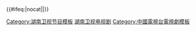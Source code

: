 {{Navbox
|bodyclass=hlist

|titlestyle=background:#FF8000;color:white;
|belowstyle=background:#FF8000;color:white;
|name = 湖南卫视电视剧
|title = [[湖南卫视|<span style="color:#ffffff;">湖南卫视</span>]]电视剧（2003年至今）
|state = collapsed
|groupstyle = text-align:center;
|group1 = 2003年
|list1={{Navbox subgroup
|bodyclass=hlist

 |groupstyle=text-align:left;
 |group1=金鹰剧场
 |list1 =
*[[日出 (2001年电视剧)|日出]]
*[[白领公寓]]
*[[DA师]]
*[[断仇谷]]
*[[失乐园]]
*[[金粉世家]]
*[[绿萝花]]
*[[黑金 (2002年电视剧)|黑金]]
*[[还珠格格]]
*[[拿什么拯救你，我的爱人]]
*[[玉观音 (2003年电视剧)|玉觀音]]
*[[孝庄秘史]]
*[[女人汤]]
*[[暴风法庭]]
*[[青衣 (电视剧)|青衣]]
*[[军歌嘹亮]]
*[[风声鹤唳]]
*[[隐姓埋名 (電視劇)|隐姓埋名]]
}}
|group2 = 2004年
|list2={{Navbox subgroup
|bodyclass=hlist

 |groupstyle=text-align:left;
 |group1=金鹰剧场
 |list1 =
*[[還珠格格|还珠格格3：天上人间]]
*[[天之云地之雾]]
*[[公安局长 (电视剧)|公安局长]]
*[[天地有爱]]
*[[霍元甲 (电视剧)|霍元甲]]
*[[血玲珑]]
*[[王中王]]
*[[十三格格]]
*[[保卫爱情]]
*[[半生缘]]
*[[一米阳光]]
*[[布衣天子]]
*[[花样的年华]]
*[[天下无双 (2003年电视剧)|天下无双]]
*[[啼笑因缘]]
*[[天龙八部 (2003年电视剧)|天龙八部]]
*[[隋唐英雄传 (电视剧)|隋唐英雄传]]
}}
|group3 = 2005年
|list3={{Navbox subgroup
|bodyclass=hlist

 |groupstyle=text-align:left;
 |group1=金鹰剧场
 |list1 =
*[[至尊红颜 (2003年电视剧)|至尊红颜]]
*[[少年大钦差]]
*[[十八岁的天空]]
*[[杨门虎将]]
*[[大汉天子2]]
*[[大长今 (电视剧)|大长今]]
}}
|group4 = 2006年
|list4={{Navbox subgroup
|bodyclass=hlist

 |groupstyle=text-align:left;
 |group1=金鹰独播剧场
 |list1 =
*[[金枝慾孽]]
*[[苍天有泪]]
*[[阿信 (电视剧)|阿信]]
*[[阿诚]]
*[[梅花烙]]
*[[水云间]]
*[[昨夜星辰]]
*[[御用闲人]]
*[[酒店风云]]
*[[精武門 (電視劇)|精武门]]
*[[马永贞之争霸上海滩]]
*[[悲伤恋歌]]
}}
|group5 = 2007年
|list5={{Navbox subgroup
|bodyclass=hlist

 |groupstyle=text-align:left;
 |group1=金鹰独播剧场
 |list1 =
*[[大明王朝1566]]
*[[火玫瑰]]
*[[布拉格恋人]]
*[[火花游戏]]
*[[恰同学少年]]
*[[九指新娘]]
*[[苦恋花]]
*[[又见一帘幽梦]]
*[[绿光森林]]
*[[星苹果乐园]]
*[[东方茱丽叶]]
*[[來去海邊|去海边吧]]
*[[一帘幽梦]]
*[[悠悠寸草心]]
*[[任长霞 (电视剧)|任长霞]]
*[[歲月風雲 (電視劇)|岁月风云]]
*（HK）[[完整的爱]]
*[[血色湘西 (电视剧)|血色湘西]]
*[[奪命真夫|叠影危情]]
}}
|group6 = 2008年
|list6={{Navbox subgroup
|bodyclass=hlist

 |groupstyle=text-align:left;
 |group1=金鹰独播剧场
 |list1 =
*[[香港特急|悲伤较量]]
*[[恶魔在身边|我的淘气王子]]
*[[微笑PASTA|微笑百事达]]
*[[梦幻情侣]]
*[[東方之珠 (電視劇)|东方之珠]]
*[[出逃的公主]]
*[[再见先生]]
*[[军歌嘹亮]]
*[[假面天使]]
*[[新进职员]]
*[[神秘男女]]
*[[爱情需要奇迹]]
*[[百万新娘]]
*[[公主小妹 (電視劇)|公主小妹]]
*[[達子的春天]]
*[[丑女无敌]]1
*[[恋爱兵法]]
*[[舞者 (電視劇)|舞者]]
*[[嫁给百万富翁]]
*[[只有你 (2005年電視劇)|威尼斯恋人]]
*[[很愛很愛妳|精彩的一天]]
}}
|group7 = 2009年
|list7={{Navbox subgroup
|bodyclass=hlist

 |groupstyle=text-align:left;
 |group1=金鹰独播剧场
 |list1 =
*[[豪杰春香]]
*[[翻滾吧！蛋炒飯]]
*[[惡作劇2吻|甜蜜再恋]]
*[[我的億萬麵包|我的爱情面包]]
*[[传闻中的七公主]]
*[[肥田囍事]]
*[[我的女孩|兄妹契约]]
*[[微笑在我心]]
*[[原来我不帅]]
*[[不良笑花|校花]]
*[[一起来看流星雨]]
*[[丑女无敌]]3
*[[八百里洞庭我的家]]
*[[八千湘女上天山 (电视剧)|八千湘女上天山]]
*[[致父親母親|说不出的爱]]
 |group2=八点黄金时段
 |list2 =
*[[丑女无敌]]2
}}
|group8 = 2010年
|list8={{Navbox subgroup
|bodyclass=hlist

 |groupstyle=text-align:left;
 |group1=金鹰独播剧场
 |list1 =
*[[命中注定我愛你 (台灣電視劇)|爱上琉璃苣女孩]]
*[[篮球火]]
*[[丑女无敌]]4
*[[天使之翼 (电视剧)|天使之翼]]
*[[灿烂的遗产|错位人生]]
*[[杨贵妃秘史]]
*[[像傻瓜一样去爱]]
*[[佳期如梦]]
*[[恶作剧之吻 (2005年電視劇)|梦幻华尔兹]]
*[[爱就宅一起]]
*[[丝丝心动]]
*[[一起又看流星雨]]
*[[泡沫之夏 (2010年电视剧)|泡沫之夏]]
*[[单身公主相亲记]]
*[[桃花小妹 (電視劇)|桃花小妹]]
*[[你好！小姐]]
*[[拜托小姐]]
*[[可恶的女人们|女人花]]<sup>X</sup>
*[[再次微笑]]
*[[傻瓜 (電視劇)|偶然结婚]]
*[[親親老爸|我的爱金枝玉叶]]
}}
|group9 = 2011年
|list9={{Navbox subgroup
|bodyclass=hlist

 |groupstyle=text-align:left;
 |group1=金鹰独播剧场
 |list1 =
*[[一不小心爱上你]]
*[[宫 (2011年电视剧)|宫(宫锁心玉)]]
*[[回家的诱惑|回家的诱惑/回家的欲望]]
*[[天使的诱惑]]
*[[松藥局的兒子們]]
*[[外科医生奉达熙]]
*[[青春作伴]]
*[[我的青春在延安]]
*[[风华正茂]]
*[[阳光天使]]
*[[還珠格格 (2011年電視劇)|新还珠格格]]
*[[步步驚心 (電視劇)|步步惊心]]
*[[傾世皇妃]]
*[[千山暮雪 (电视剧)|千山暮雪]]
*[[武则天秘史]]
*[[钱多多嫁人记]]
*[[凰图腾]]<sup>X</sup>
 |group3=芒果周播剧场
 |list3 =
*[[被遗弃的秘密]]<sup>X</sup>
}}
|group10 = 2012年<br />（改版前）
|list10={{Navbox subgroup
|bodyclass=hlist

 |groupstyle=text-align:left;
 |group1=金芒果独播剧场
 |list1 =
*[[你是我爱人]]
*[[如意 (电视剧)|如意]]
*[[夫妻那些事]]
*[[守望的天空]]
*[[AA制生活]]
*[[小夫妻时代]]
*[[新乌龙山剿匪记]]
*[[青瓷 (电视剧)|青瓷]]
*[[天涯明月刀_(2012年电视剧)|天涯明月刀]]
 |group2=金鹰独播剧场
 |list2 =
*[[另一种灿烂生活]]
*[[宫锁珠帘]]
*[[深宫谍影]]
*[[亲爱的回家]]
*[[偏偏爱上你]]
*[[太平公主秘史]]<sup>X</sup>
*[[笑红颜]]
*[[赏金猎人 (电视剧)|赏金猎人]]
*[[牵牛的夏天]]
*[[宝贝妈妈宝贝女]]
*[[我可能不会爱你]]
}}
|group11 = 2012年<br />（改版后）
|list11={{Navbox subgroup
|bodyclass=hlist

 |groupstyle=text-align:left;
 |group1=730金鹰独播剧场
 |list1 =
*[[天涯明月刀_(2012年电视剧)|天涯明月刀]]
*[[胜女的代价]]
*[[钟馗传说]]
*[[爱的蜜方]]
*[[童话二分之一]]
*[[我家有喜|我家有喜/非常有喜]]
*[[加油妈妈|加油妈妈/幸福妈妈]]
*[[麻辣女兵]]
*[[隋唐英雄]]1、2
 |group3=第一周播剧场
 |list3 =
*[[轩辕剑之天之痕]]
*[[新白发魔女传]]
*[[姐姐立正向前走]]
*[[艾米加油]]
}}
|group12 = 2013年
|list12={{Navbox subgroup
|bodyclass=hlist

 |groupstyle=text-align:left;
 |group1=730金鹰独播剧场
 |list1 =
*[[小儿难养]]
*[[笑傲江湖 (2013年電視劇)|笑傲江湖]]
*[[賢妻 (電視劇)|贤妻]]
*[[百万新娘之爱无悔]]
*[[那金花和她的女婿]]
*[[陆贞传奇]]
*[[爱在春天]]
*[[天天有喜]]
*[[花非花雾非雾]]
*[[璀璨人生]]
*[[因為愛情有多美|因為愛情有多美/因为爱情有晴天]]
*[[咱们结婚吧]]
*[[最美的时光]]
*[[天龍八部 (2013年電視劇)|天龍八部]]<sup>X</sup>
*[[毛泽东 (电视剧)|毛澤東]]
 |group2=第一周播剧场
 |list2 =
*[[華麗一族 (2013年電視劇)|华丽一族]]
*[[云上的诱惑]]
*[[天才碰麻瓜]]
*[[追鱼传奇]]
*[[唐宮燕]]
*[[勝女的時代]]
*[[未婚妻 (電視劇)|未婚妻]]
*[[花开半夏]]
}}
|group13 = 2014年
|list13={{Navbox subgroup
|bodyclass=hlist

 |groupstyle=text-align:left;
 |group1=730金鹰独播剧场
 |list1 =
*[[隋唐英雄 (2014年电视剧)|隋唐英雄3]]
*[[陶之恋]]
*[[妻子的秘密]]
*[[宫锁连城]]
*[[如果我爱你]]
*[[加油爱人|加油爱人/幸福愛人]]
*[[相爱十年]]
*[[神犬奇兵]]
*[[一男三女合租記|深圳合租记]]
*[[一見不鍾情]]
*[[新济公活佛]](上)
*[[我的特一营]]
*[[把爱带回家]]
*[[因为爱情有奇迹|因为爱情有奇迹/因为爱情有奇缘]]
*[[四十九日·祭]]
*[[武媚娘传奇]]
 |group3=钻石独播剧场
 |list3 =
*[[古剑奇谭 (电视剧)|古剑奇谭]]
*[[风中奇缘 (电视剧)|风中奇缘]]
*[[神雕侠侣 (2014年電視劇)|神雕侠侣]]
}}
|group14 = 2015年
|list14={{Navbox subgroup
|bodyclass=hlist

 |groupstyle=text-align:left;
 |group1=金鹰独播剧场
 |list1 =
*[[活色生香 (电视剧)|活色生香]]
*[[錦繡緣華麗冒險]]
*[[妻子的谎言]]
*[[特警力量]]
*[[前夫求爱记]]
*[[偏偏喜歡你 (電視劇)|偏偏喜歡你]]
*[[冰与火的青春]]
*[[神犬小七]]1
*[[偽裝者 (2015年電視劇)|伪装者]]
*[[青春集结号]]
*[[新济公活佛]](下)
*[[家和万事兴 (2015年电视剧)|家和万事兴]]
*[[美丽的秘密]]
 |group3=青春进行时
 |list3 =
*[[只因单身在一起]]
*[[相爱穿梭千年]]1
*[[爱你，万缕千丝]]
*[[爱的妇产科]]2
*[[旋风少女]]1
*[[明若晓溪]]
*[[三里屯的朋友圈]]
*[[爱情碟中谍]]
 |group4=钻石独播剧场
 |list4 =
*[[少年四大名捕 (2015年电视剧)|少年四大名捕]]
*[[花千骨]]
*[[大汉情缘之云中歌]]
*[[秦时明月 (电视剧)|秦時明月]] 
}}
|group15 = 2016年
|list15={{Navbox subgroup
|bodyclass=hlist

 |groupstyle=text-align:left;
 |group1=金鹰独播剧场
 |list1 =
*[[天天有喜之人间有爱]]
*[[因为爱情有幸福]]
*[[武神赵子龙]]
*[[小丈夫]]
*[[亲爱的翻译官]]
*[[解密 (电视剧)|解密]]
*[[神犬小七]]2
*[[麻辣变形计]]
*[[麻雀 (电视剧)|麻雀]]
*[[红星照耀中国 (电视剧)|红星照耀中国]]
*[[咱们相爱吧]]
*[[放棄我，抓緊我]]
 |group2=青春进行时
 |list2 =
*[[寻找爱的冒险]]
*[[十五年等待候鸟]]
*[[奇妙的时光之旅]]
*[[是！尚先生]]
*[[旋风少女]]2
*[[相爱穿梭千年2：月光下的交换|相爱穿梭千年2]]
 |group3=钻石独播剧场<br>超级独播剧场
 |list3 =
*[[青丘狐传说]]
*[[山海经之赤影传说]]
*[[仙剑云之凡]]
*[[幻城]]
*[[青云志]]1
*[[蘭陵王妃]]
}}
|group16 = 2017年
|list16={{Navbox subgroup
|bodyclass=hlist

 |groupstyle=text-align:left;
 |group1=金鹰独播剧场
 |list1 =
*[[孤芳不自賞]]
*[[周末父母]]
*[[因为遇见你]]
*[[人民的名义]]
*[[思美人]]
*[[夏至未至]]
*[[我们的少年时代]]
*[[秋收起义 (电视剧)|秋收起义]]
*[[人间至味是清欢]]
*[[美味奇缘]]
*[[特勤精英]]
*[[猎场]]
*[[亲爱的她们]]
 |group2=青春进行时
 |list2 =
*[[漂亮的李慧珍]]
*[[那片星空那片海]]
*[[不一样的美男子]]2
*[[择天记 (电视剧)|择天记]]
*[[楚乔传]]
*[[浪花一朵朵]]
*[[進擊吧，閃電]]
*[[那片星空那片海]]2
*[[路从今夜白之遇见青春]]
*[[极光之恋]]
}}
|group17 = 2018年
|list17={{Navbox subgroup
|bodyclass=hlist

 |groupstyle=text-align:left;
 |group1=金鹰独播剧场
 |list1 = 
*[[我的青春遇见你]]
*[[谈判官]]
*[[老男孩 (电视剧)|老男孩]]
*[[远大前程 (电视剧)|远大前程]]
*[[温暖的弦]]
*（[[2018年]]）[[如果，爱]]
*[[一千零一夜 (電視劇)|一千零一夜]]
*[[甜蜜暴击]]
*[[天盛長歌]]
*[[凉生，我们可不可以不忧伤]]（第1-18集）
*[[你迟到的许多年]]
*[[風再起時 (電視劇)|風再起時]]
*[[那座城这家人]]
*[[知否？知否？应是绿肥红瘦]]
 |group2=青春进行时<br>钻石独播剧场
 |list2 =
*[[凤囚凰]]
*[[我站在桥上看风景]]
*[[金牌投资人]]
*[[像我们一样年轻]]
*[[流星花園 (2018年電視劇)|流星花园]]
*[[斗破苍穹 (电视剧)|斗破苍穹]]
*[[凉生，我们可不可以不忧伤]]（第19集起）
*[[火王之破晓之战]]
*[[火王之千里同风]]
}}
|group18 = 2019年
|list18={{Navbox subgroup
|bodyclass=hlist

 |groupstyle=text-align:left;
 |group1=金鹰独播剧场
 |list1 =
*[[逆流而上的你]]
*（[[2018年]]）[[只爲遇見你]]
*（[[2015年]]）[[如果可以这样爱]]
*（[[2018年]]）[[築夢情緣]]
*（[[2018年]]）[[少年派 (电视剧)|少年派]]
*（[[2017年]]）[[流淌的美好时光]]
*（[[2018年]]）[[加油，你是最棒的]]
*（[[2018年]]）[[遇見幸福]]
*（[[2018年]]）[[激盪]]
*[[諜戰深海之驚蟄]]
*（[[2018年]]）[[鳄鱼与牙签鸟]]
*[[大明風華]]
 |group2=青春进行时
 |list2 =
*[[招摇 (电视剧)|招摇]]
*[[封神演义 (2019年电视剧)|封神演义]]<sup>X</sup>
*[[大宋少年志]]
*[[奋斗吧，少年！]]
*（[[2018年]]）[[你是我的答案]]
*[[初恋那件小事 (电视剧)|初恋那件小事]]
*（[[2018年]]）极速救援
}}
|group19 = 2020年
|list19={{Navbox subgroup
|bodyclass=hlist

 |groupstyle=text-align:left;
 |group1=金鹰独播剧场
 |list1 =
*（[[2018年]]）[[下一站是幸福]]
*（[[2018年]]）[[完美关系]]
*[[绿水青山带笑颜]]
*[[清平乐 (电视剧)|清平乐]]
*[[幸福，觸手可及！]]
*（[[2018年]]）[[蝸牛與黃鸝鳥 (電視劇)|蝸牛與黃鸝鳥]]
*[[二十不惑]]
*[[以家人之名]]
*[[親愛的自己]]
*[[向陽而生]]
*[[爱的厘米]]
*[[巡回检察组]] 
 |group2=青春进行时
 |list2 =
*（[[2018年]]）我不是购物狂
*[[上古密约]]
*（[[2017年]]）[[爱情的开关]]
*[[哪吒降妖记]]
*[[青青子衿]]
*[[雷霆战将]]<sup>X</sup>
*[[最好的时代 (电视剧)|最好的时代]]
*[[这就是生活 (电视剧)|这就是生活]]
}}
|group20 = 2021年
|list20={{Navbox subgroup
|bodyclass=hlist

 |groupstyle=text-align:left;
 |group1=730节目带
 |list1 =
*[[理想照耀中国]]
 |group2=金鹰独播剧场
 |list2 =
*[[江山如此多嬌]]
*[[风起霓裳]]
*[[爱的理想生活]]
*[[陪你一起长大]]
*[[八零九零]]
*[[温暖的味道]]
*[[百炼成钢 (电视剧)|百炼成钢]]
*[[对你的爱很美]]
*[[与君歌]]	
*[[光芒 (电视剧)|光芒]]
*[[好好生活]]
*[[星辰大海]]
*[[陪你逐风飞翔]]
*[[小敏家]]	
 |group3=青春进行时（已停播）
 |list3 =
*[[当天真遇见爱情]]
*[[别想打扰我学习]]
*[[理智派生活]]
 |group4=芒果季风剧场
 |list4 =
*[[猎狼者]]
*[[谎言真探]]  
*[[我在他乡挺好的]]
*[[婆婆的镯子]]
*[[第十二秒]]
*[[沉睡花园]]  
}}
|group21 = 2022年
|list21= {{Navbox subgroup
|bodyclass=hlist

 |groupstyle=text-align:left;
 |group1=金鹰独播剧场
 |list1 =
*[[完美伴侣]]	
*[[超越 (电视剧)|超越]]
*[[婚姻的两种猜想]]
*[[余生，请多指教]]
*[[玉面桃花总相逢]]
*[[好好说话]]
*[[凭栏一片风云起]]
*[[遇见璀璨的你]]
 |group2=芒果季风剧场
 |list2 =
*[[陪你一起好好吃饭]]
*[[没有工作的一年]]
*[[妻子的选择]]
*[[张卫国的夏天]]
}}

|group22 = 待播
|list22={{Navbox subgroup
|bodyclass=hlist

 |groupstyle=text-align:left;
 |group1=金鹰独播剧场
 |list1 =
*[[冰雨火]] 			
*[[少年派 (电视剧)|少年派2]]	
*[[凭栏一片风云起]]	
*[[天下长河]]
 |group2=芒果季风剧场
 |list2 =
*[[非凡医者]]
}}
|below='''參考：[[湖南衛視外購劇集列表]]、[[湖南卫视剧场]]、[[芒果季风计划]]、[[2022年湖南卫视电视剧、节目列表]]'''<br>注：从2007年以前的剧仅罗列出晚间“金鹰剧场”时段的剧，包含央视或地方台已经首轮播出的剧；<br>而所有列表中的白天剧场时段仅计入日间首播或重播其他电视台的剧集<br>X代表已经腰斩甚至已经雪藏的剧集
}}<includeonly>{{#ifeq:{{{1|}}}|nocat||{{namespace||[[Category:湖南卫视电视剧]]}}}}</includeonly><noinclude>[[Category:湖南卫视节目模板]][[Category:湖南卫视电视剧|湖南卫视电视剧]][[Category:中國電視台電視劇模板]]</noinclude>